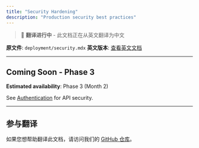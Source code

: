 ```yaml
---
title: "Security Hardening"
description: "Production security best practices"
---
```


> 🚧 **翻译进行中** - 此文档正在从英文翻译为中文

**原文件**: `deployment/security.mdx`
**英文版本**: [查看英文文档](/en/deployment/security)

---


## Coming Soon - Phase 3

**Estimated availability**: Phase 3 (Month 2)

See [Authentication](/api/authentication) for API security.


---

## 参与翻译

如果您想帮助翻译此文档，请访问我们的 [GitHub 仓库](https://github.com/Kocoro-lab/Shannon)。

